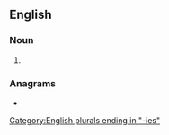 ==English==

===Noun===
{{head|en|noun form}}

# {{plural of|en|polarity}}

===Anagrams===
* {{anagrams|en|a=aeiiloprst|prasiolite}}

[[Category:English plurals ending in "-ies"]]